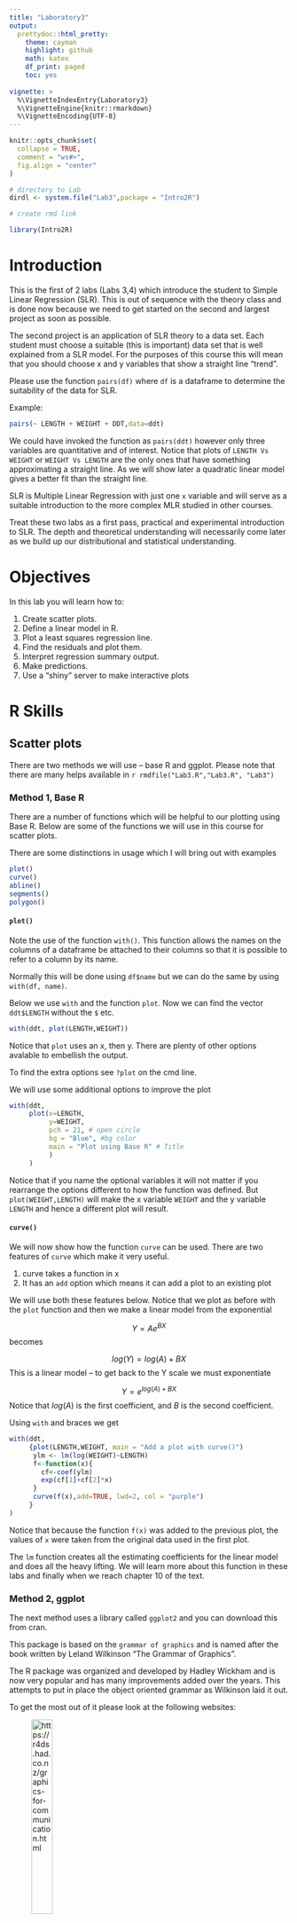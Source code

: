 ```yaml
---
title: "Laboratory3"
output: 
  prettydoc::html_pretty:
    theme: cayman
    highlight: github
    math: katex
    df_print: paged
    toc: yes
             
vignette: >
  %\VignetteIndexEntry{Laboratory3}
  %\VignetteEngine{knitr::rmarkdown}
  %\VignetteEncoding{UTF-8}
---
```


```r
knitr::opts_chunk$set(
  collapse = TRUE,
  comment = "ws#>",
  fig.align = "center"
)

# directory to Lab
dirdl <- system.file("Lab3",package = "Intro2R")

# create rmd link

library(Intro2R)


```


# Introduction

This is the first of 2  labs (Labs 3,4) which  introduce the student to Simple Linear Regression (SLR). This is out of sequence with the theory class and is done now because we need to get started on the second and largest project as soon as possible.

The second project is an application of SLR theory to a data set. Each student must choose a suitable (this is important) data set that is well explained from a SLR model. For the purposes of this course this will mean that you should choose x and y variables that show a straight line "trend".

Please use the function `pairs(df)` where `df` is a dataframe to determine the suitability of the data for SLR.

Example:

```r
pairs(~ LENGTH + WEIGHT + DDT,data=ddt)
```

We could have invoked the function as `pairs(ddt)` however only three variables are quantitative and of interest. Notice that plots of `LENGTH Vs WEIGHT` or `WEIGHT Vs LENGTH` are the only ones that have something approximating a straight line. As we will show later a quadratic linear model gives a better fit than the straight line.

SLR is Multiple Linear Regression with just one `x` variable and will serve as a suitable introduction to the more complex MLR studied in other courses.

Treat these two labs as a first pass, practical and experimental introduction to SLR. The depth and theoretical understanding will necessarily come later as we build up our distributional and statistical understanding.

# Objectives


In this lab you will learn how to:

1.	Create scatter plots.
2.	Define a linear model in R.
3.	Plot a least squares regression line.
4.	Find the residuals and plot them.
5.	Interpret regression summary output.
6.	Make predictions.
7.	Use a "shiny" server to make interactive plots


# R Skills

## Scatter plots

There are two methods we will use -- base R and ggplot. Please note that there are many helps available in `r rmdfile("Lab3.R","Lab3.R", "Lab3")`

### Method 1, Base R

There are a number of functions which will be helpful to our plotting using Base R. Below are some of the functions we will use in this course for scatter plots.

There are some distinctions in usage which I will bring out with examples

```r
plot()
curve()
abline()
segments()
polygon()
```

#### `plot()`

Note the use of the function `with()`. This function allows the names on the columns of a dataframe be attached to their columns so that it is possible to refer to a column by its name.

Normally this will be done using `df$name` but we can do the same by using `with(df, name)`.

Below we use `with` and the function `plot`. Now we can find the vector `ddt$LENGTH` without the `$` etc.

```r
with(ddt, plot(LENGTH,WEIGHT))
```

Notice that `plot` uses an x, then y. There are plenty of other options avalable to embellish the output.

To find the extra options see `?plot` on the cmd line.

We will use some additional options to improve the plot


```r
with(ddt,
     plot(x=LENGTH,
          y=WEIGHT,
          pch = 21, # open circle
          bg = "Blue", #bg color
          main = "Plot using Base R" # Title
          )
     ) 
```

Notice that if you name the optional variables it will not matter if you rearrange the options different to how the function was defined. But `plot(WEIGHT,LENGTH)` will make the x variable `WEIGHT` and the y variable `LENGTH` and hence a different plot will result.

#### `curve()`

We will now show how the function `curve` can be used. There are two features of `curve` which make it very useful. 

  1. curve takes a function in x
  2. It has an `add` option which means it can add a plot to an existing plot
  

  We will use both these features below. Notice that we plot as before with the `plot` function and then we make a linear model from the exponential 
  
  $$Y=Ae^{BX}$$
  becomes
  
  $$log(Y) = log(A)+BX$$
  This is a linear model -- to get back to the Y scale we must exponentiate
  
  $$Y=e^{log(A)+BX}$$
  Notice that $log(A)$ is the first coefficient, and $B$ is the second coefficient.
  
  Using `with` and braces we get
  
```r
with(ddt, 
     {plot(LENGTH,WEIGHT, main = "Add a plot with curve()")
      ylm <- lm(log(WEIGHT)~LENGTH)
      f<-function(x){
        cf<-coef(ylm)
        exp(cf[1]+cf[2]*x)
      }
      curve(f(x),add=TRUE, lwd=2, col = "purple")
     }
)
```
  

Notice that because the function `f(x)` was added to the previous plot, the values of `x` were taken from the original data used in the first plot.

The `lm` function creates all the estimating coefficients for the linear model and does all the heavy lifting. We will learn more about this function in these labs and finally when we reach chapter 10 of the text.


### Method 2, ggplot

The next method uses a library called `ggplot2` and you can download this from cran.

This package is based on the `grammar of graphics` and is named after the book written by Leland Wilkinson "The Grammar of Graphics". 

The R package was organized and developed by Hadley Wickham and is now very popular and has many improvements added over the years. This attempts to put in place the object oriented grammar as Wilkinson laid it out.

To get the most out of it please look at the following websites:

![<https://r4ds.had.co.nz/graphics-for-communication.html>](R4datascience.png){ width=30% }


![<https://r-graphics.org/index.html>](Rgraphics.jpg){ width=30% }

#### Getting started

The package uses a different programming approach called "meta-programming". You can read about it here: 
<https://adv-r.hadley.nz/metaprogramming.html>

This means that operators can be redefined like the inline `+` which acts to add layers and where variables from data frames can be named directly (like `with()`) with or without quotes.

To get a feel for how the system works we shall take a few examples.

```r
library(ggplot2)
g <- ggplot(ddt,aes(x = LENGTH, y = WEIGHT)) + geom_point()
g
```

Notice that the first function `ggplot()` takes a data frame as an argument and an aesthetic function `aes()` which defines what constitutes the `x` and `y` variables. This by itself produces a layer with no content. To this is added a geometry -- in this case points. These two layers are combined and called `g` which when printed produces the plot.

We could increase the complexity of the plot by adding more layers.


We will add a smoother to the points by using the object created previously and adding a new layer!

```r
g2 <- ggplot(ddt, aes(x=LENGTH, y=WEIGHT)) + geom_point()+ geom_smooth(method = lm,formula=y~x + I(x^2), se = FALSE)
g2

```


There are many more features we could add to the plot. For example we could color the points based on the `SPECIES` of the fish. We may need to color the line so that it differs with point colors. Also, lets add a title.

```r
g3 <- ggplot(ddt, aes(x=LENGTH, y=WEIGHT)) + geom_point(aes(color = SPECIES))+ geom_smooth(method = lm,formula=y~x + I(x^2), se = FALSE, color = "Gray")
g3 <- g3 + labs(title = "Quadratic with  species distribution")
g3


```



Please visit the websites linked above to learn more about annotation, zooming and themes.


# Linear model

There are many different statistical models we may be interested in. The most common classification is 

>
  1. Linear - use `lm()`
  2. Non-Linear - use `nls()` + others
  
  
The linear models are `LINEAR` in the parameters. Please note that in the models we will examine $Y$ is random and therefore the trend will be the relationship between the mean value of the $Y$ and $x$ and this is symbolized by the notation $E(Y) = f(x)$

For example 

$$ E(Y)=\beta_0e^{\beta_1 x}$$
Is NOT linear in the parameter $\beta_1$ and would be an example of a non-linear model.

Sometimes we can transform non-linear models to linear, example:

$$log(E(Y)) = log(\beta_0) + \beta_1 x$$

We simply rewrite this as 

$$E(Y)^* = \beta_0^* + \beta_1 x $$
To use this with original data $x,y$ you would need to transform the $y$, to form a new data set $x,y^*$ where $y^*=log(y)$.

## Objectives

Our initial objectives will be to find estimates of all parameters.

Estimates come in two forms 

>
  1. Point estimates 
  2. Interval estimates (usually confidence intervals)
  

### Point estimates

There are many ways to create point estimates -- we will use a method known as **least squares**.

To understand this method will require a lot of theory. This will be built up during the course.

For now, understand that there are three important line segments in a regression plot that are used to build estimating and diagnostic statistics.

>
  1. The residual $r_i = y_i-\hat{y}_i$
  2. The model residual $m_i= \hat{y}_i-\bar{y}_i$
  3. The Total residual $t_i = y_i-\bar{y}_i$
  
There is a relationship between these residuals known as the sum of squares identity.


$$
\sum_{i=1}^{n}t_i^2 = \sum_{i=1}^{n}m_i^2 + \sum_{i=1}^{n}r_i^2 \\
TSS = MSS + RSS
$$
Remember this as: The total sum of squares = the model sum of squares + the residual sum of squares.

#### RSS

The residual sum of squares is 

$$RSS = \sum_{i=1}^n r_i^2 $$

The values of the estimating parameters $\hat{\beta}$ are found by finding the line that gives the least sum of squares (smallest RSS). When this is done the following result follows

$$\hat{\beta}_1=\frac{SS_{XY}}{SS_{XX}}$$
where

$$SS_{XY}=\sum_{i=1}^n (x_i-\bar{x})(y_i-\bar{y})$$
and

$$\hat{\beta}_0 = \bar{y}-\hat{\beta}_1\bar{x}$$


### `lm()` and estimates


To carry out the above we use a function called `lm()` which stands for *linear model*.

The idea here is to create an object using `lm` and then extract whatever summaries you need by operating on the object with functional methods.

To see this we will fit a linear model to `WEIGHT Vs LENGTH` in the ddt example assuming the model

$$y_i = \beta_0 + \beta_1 x_i +\epsilon_i\\
\epsilon_i\stackrel{iid}{\sim}N(0,\sigma^2)$$

#### plot the data

We know how to do this

```r
plot(WEIGHT~LENGTH, data = ddt)
```


#### fit a straight line

Use `lm` and create an object `ylm` and then extract what we need

```r
ylm <- with(ddt,  lm(WEIGHT ~ LENGTH))
coef(ylm)
```

This means that 

$$\hat{y} = \hat{\beta}_0 + \hat{\beta}_1 x$$

can be written with the estimates included

$$\hat{y} = -483.67165 + 35.81634x$$

We can find all the residuals by operating on the lm object with `residuals()`

```r
res <- residuals(ylm)
head(res)
```


many other methods can be used on objects with class "lm".

```r
methods(class="lm")
```


for example we could use the function `plot` on the lm object `ylm`. The plot function will produce 4 plots we will take the first one `which =1`

```r
plot(ylm, which = 1)
```

The above plot allows us to diagnose the model for the data provided.

If the data is a random sample and is representative of the population then the residuals should represent a representative sample of errors in the population. If the errors are Normally distributed with constant variance and zero mean then we should see a constant band about a mean of zero. That is the trend should be an approximately straight line with zero slope through the x axis.

In this case there is a slight quadratic which means the fit is possibly inadequate and an adjustment to the model could be made by adding an extra term in $x^2$.

#### extra term added to the model

We will now add an extra term to the model 

```r
ylm2 <- with(ddt, lm(WEIGHT ~ LENGTH + I(LENGTH^2)))
coef(ylm2)
```


So we have the coefficients - but is this a *better* model?  We must choose based upon some criterion.

We will use Adjusted R squared. Note that `summary()` has a method for class "lm"

```r
summary(ylm)$adj.r.squared
summary(ylm2)$adj.r.squared
```

We pick the model with the larger adjusted R squared.

We can make a choice using a hypothesis test

$$H_0: \rm{extra \;term \;is \; not\; needed}$$
The extra term is the quadratic in $LENGTH^2$ -- notice the order of arguments (simple, complex) in the function anova (Analysis Of Variance)

```r
anova(ylm,ylm2)
```

The p value (0.0356) is smaller than $\alpha = 0.05$ therefor we reject the NULL hypothesis and assume the extra term is needed.


Please examine the `Lab3.R` code for more examples that will help you with the lab.

#### Interval estimates

We will need interval estimates for the betas. We can use the package `s20x`

```r
library(s20x)
ciReg(ylm2)
```

The above are 95% confidence intervals for the three beta parameters.

#### Invetigate the residuals for quadratic

```r
plot(ylm2, which = 1)
```

Notice that the residual analysis shows a closer approximation to the model assumptions for $\epsilon$.

### Plot both estimating models

```r
m <- ggplot(ddt, aes(x = LENGTH, y = WEIGHT)) + geom_point()
m <- m + geom_smooth(color = "Green", method = "lm",formula = (y~x + I(x^2))) 
m <- m + geom_smooth(color = "Red", method = "lm", formula = (y ~ x)) + labs(title = "Two models, green \"best\" ")
m
```



# Non-linear approach

We will use a different function for the non linear model. In R it is `nls()` which stands for *Nonlinear Least Squares*.



Please see <https://data-flair.training/blogs/r-nonlinear-regression/> for more  information.

## Example

Take the same `ddt` data set and try an exponential model.

$$ E(Y) = \beta_0e^{\beta_1x}\\
y_i= \beta_0e^{\beta_1x_i} + \epsilon_i\\
\epsilon_i \stackrel{iid}{\sim}N(0,\sigma^2)$$

### Code

```r
ylm3 <- nls(WEIGHT ~ b0*exp(b1*LENGTH),data = ddt, start = list(b0 = 100, b1=0.05), algorithm = "port")
coef(ylm3)

```
There are many methods available for this class

```r
methods(class = "nls")
```



We can transform to a linear model and check the results

```r
ylm4 <- lm(log(WEIGHT)~LENGTH, data = ddt)
cf<-coef(ylm4)
list(exp(cf[1]), cf[2])
```

They are not the same but close.

### Plot 

We will plot the estimating curve using the non linear exponential model and compare it with the quadratic

```r
gnls <- ggplot(ddt, aes(x = LENGTH, y = WEIGHT)) + geom_point()
gnls <- gnls + geom_smooth(method = "nls",  formula = 'y ~ b0*exp(b1*x)', 
                           method.args = list(start = list(b0 =100,b1=0.05)),
                           se = FALSE, col = "purple")
gnls <- gnls + labs(title = "Non linear model using \"nls\": purple and linear model using \"lm\": green")

gnls <- gnls + geom_smooth(color = "Green", method = "lm",formula = (y~x + I(x^2))) 
gnls

```


The models are very similar but diverge for LENGTH < 25.

# Interpretation of regression summary output

The linear strait line model used for the `WEIGHT Vs LENGTH` ddt data can be summarized. You will need to be able to interpret the output.

```r
summary(ylm)
```

There are 4 basic blocks of output above.

>
  1. The call: This gives the model formula and tells you what the y and x variables are
  2. Residuals: 5 number summary, the median should be about 0 and other numbers symmetrical about it.
  3. Coefficients: The point estimate $\hat{\beta}_0 = -483.672, \hat{\beta}_1=35.816$ and other details 
  4. 3 lines. line 1 $\hat{\sigma} = 285.7$. Line 2 $R^2 = 0.4285$ and Line 3 which is *largely* redundant for SLR.
  
  What does all this tell you? From the output we can write down the estimating line
  
  $$ \hat{WEIGHT} = -483.672 + 35.816 LENGTH $$



>
  1. This means that we can say that for every one unit increase in LENGTH the average WEIGHT will increase by 35.816
  2. $R^2 = 0.43$ this means that 43% of the variability in WEIGHT is explained by the model through the LENGTH ($0\le R^2\le 1$ ). This is not a great fit and will mean that prediction interval widths will be large.
  3. The P value is $2\times 10^{-16}$, this gives strong evidence against $H_0:\beta_1=0$. We conclude that WEIGHT is related to LENGTH and LENGTH is needed in the model.
  
  
  
# Predictions

The theory of linear regression enables us to make point estimates for new average $y$ values given an $x_p$ value (this can be written as $\hat{E}(Y|x_p)$ or just $\hat{Y}|x_p$. We call it $x_p$ because we predict for a given $x$.

In R there are a number of functions we can use.

The main one is `predict()` -- to see how ths works please use `?predict`. We will learn with some examples

For the ddt data lets make 10 predictions of WEIGHT when $x_p = 30:39$

```r

predict(ylm, data.frame(LENGTH=30:39))

```

We should try the same for the quadratic model

```r

predict(ylm2, data.frame( LENGTH = 30:39))
```



Now lets try the Non-linear model

```r
predict(ylm3, data.frame(LENGTH = 30:39))
```

# Shiny server

This is a big topic but we can get into the main useage of this idea fairly quickly.

The main idea here is that we would like to dynamically change plots, tables and other R created output based on the various settings of widgets.



